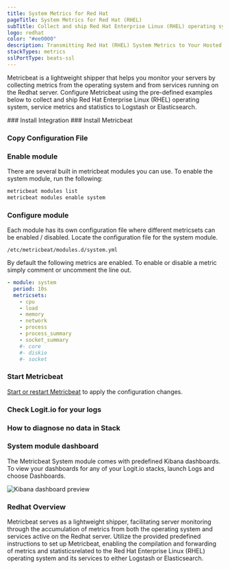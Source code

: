 ```yaml
---
title: System Metrics for Red Hat
pageTitle: System Metrics for Red Hat (RHEL)
subTitle: Collect and ship Red Hat Enterprise Linux (RHEL) operating system and service metrics to Logstash and Elasticsearch
logo: redhat
color: "#ee0000"
description: Transmitting Red Hat (RHEL) System Metrics to Your Hosted ELK Logstash Instance - Configuring Metricbeat to Send Red Hat Metrics to Logstash or Elasticsearch.
stackTypes: metrics
sslPortType: beats-ssl
---
```


Metricbeat is a lightweight shipper that helps you monitor your servers by 
collecting metrics from the operating system and from services running 
on the Redhat server. Configure Metricbeat using the pre-defined examples 
below to collect and ship Red Hat Enterprise Linux (RHEL) operating system, 
service metrics and statistics to Logstash or Elasticsearch.

<Steps>
  ### Install Integration
  <InstallIntegration/>
  ### Install Metricbeat

  <InstallBeat beatname="metricbeat" />

  ### Copy Configuration File

  <MetricbeatOutput />

  ### Enable module

  There are several built in metricbeat modules you can use. To enable the system module, run the following:

  ```bash copy
  metricbeat modules list
  metricbeat modules enable system
  ```

  ### Configure module

  Each module has its own configuration file where different metricsets can 
  be enabled / disabled. Locate the configuration file for the system module.

  `/etc/metricbeat/modules.d/system.yml`

  By default the following metrics are enabled. To enable or disable a metric simply comment or uncomment the line out.

  ```yaml copy
  - module: system
    period: 10s
    metricsets:
      - cpu
      - load
      - memory
      - network
      - process
      - process_summary
      - socket_summary
      #- core
      #- diskio
      #- socket
  ```

  ### Start Metricbeat

  [Start or restart Metricbeat](https://www.elastic.co/guide/en/beats/metricbeat/master/metricbeat-starting.html) 
  to apply the configuration changes.

  ### Check Logit.io for your logs

  <LaunchStack utmMedium="logs" utmCampaign="redhat_metricbeat" source="metrics_system_redhat" />

  ### How to diagnose no data in Stack

  <DiagnoseNoData />

  ### System module dashboard

  The Metricbeat System module comes with predefined Kibana dashboards. To view your 
  dashboards for any of your Logit.io stacks, launch Logs and choose Dashboards.

  ![Kibana dashboard preview](@/images/integrations/metricbeats/metricbeat_system_module.png)

</Steps>

### Redhat Overview

Metricbeat serves as a lightweight shipper, facilitating server monitoring through 
the accumulation of metrics from both the operating system and services active on 
the Redhat server. Utilize the provided predefined instructions to set up Metricbeat, 
enabling the compilation and forwarding of metrics and statisticsrelated to the Red Hat 
Enterprise Linux (RHEL) operating system and its services to either Logstash or Elasticsearch.

